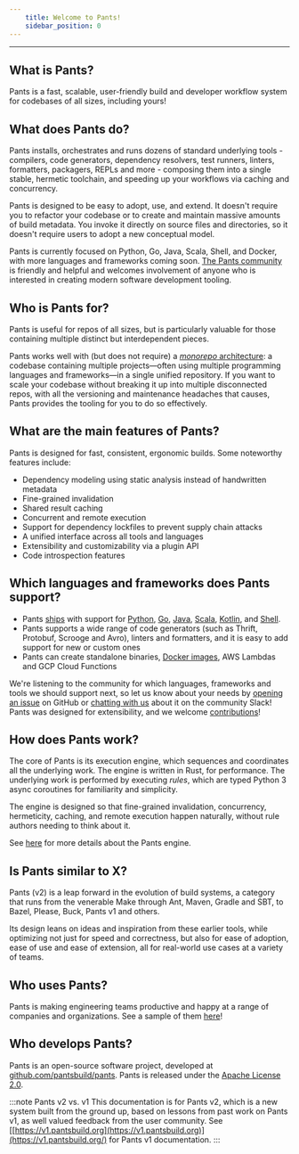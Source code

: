 ```yaml
---
    title: Welcome to Pants!
    sidebar_position: 0
---
```


---

## What is Pants?

Pants is a fast, scalable, user-friendly build and developer workflow system for codebases of all sizes, including yours!

## What does Pants do?

Pants installs, orchestrates and runs dozens of standard underlying tools - compilers, code generators, dependency resolvers, test runners, linters, formatters, packagers, REPLs and more - composing them into a single stable, hermetic toolchain, and speeding up your workflows via caching and concurrency.

Pants is designed to be easy to adopt, use, and extend. It doesn't require you to refactor your codebase or to create and maintain massive amounts of build metadata. You invoke it directly on source files and directories, so it doesn't require users to adopt a new conceptual model.

Pants is currently focused on Python, Go, Java, Scala, Shell, and Docker, with more languages and frameworks coming soon. [The Pants community](/community/members) is friendly and helpful and welcomes involvement of anyone who is interested in creating modern software development tooling.

## Who is Pants for?

Pants is useful for repos of all sizes, but is particularly valuable for those containing multiple distinct but interdependent pieces.

Pants works well with (but does not require) a [_monorepo_ architecture](https://blog.pantsbuild.org/the-monorepo-approach-to-code-management/): a codebase containing multiple projects—often using multiple programming languages and frameworks—in a single unified repository. If you want to scale your codebase without breaking it up into multiple disconnected repos, with all the versioning and maintenance headaches that causes, Pants provides the tooling for you to do so effectively.

## What are the main features of Pants?

Pants is designed for fast, consistent, ergonomic builds. Some noteworthy features include:

- Dependency modeling using static analysis instead of handwritten metadata
- Fine-grained invalidation
- Shared result caching
- Concurrent and remote execution
- Support for dependency lockfiles to prevent supply chain attacks
- A unified interface across all tools and languages
- Extensibility and customizability via a plugin API
- Code introspection features

## Which languages and frameworks does Pants support?

- Pants [ships](page:language-support) with support for [Python](../python/overview/index.mdx), [Go](../go/index.mdx), [Java](../jvm/java-and-scala.mdx), [Scala](../jvm/java-and-scala.mdx), [Kotlin](../jvm/kotlin.mdx), and [Shell](../shell/index.mdx).
- Pants supports a wide range of code generators (such as Thrift, Protobuf, Scrooge and Avro), linters and formatters, and it is easy to add support for new or custom ones
- Pants can create standalone binaries, [Docker images](../docker/index.mdx), AWS Lambdas and GCP Cloud Functions

We're listening to the community for which languages, frameworks and tools we should support next, so let us know about your needs by [opening an issue](https://github.com/pantsbuild/pants/issues/new/choose) on GitHub or [chatting with us](/community/members) about it on the community Slack!
Pants was designed for extensibility, and we welcome [contributions](../contributions/index.mdx)!

## How does Pants work?

The core of Pants is its execution engine, which sequences and coordinates all the underlying work. The engine is written in Rust, for performance. The underlying work is performed by executing _rules_, which are typed Python 3 async coroutines for familiarity and simplicity.

The engine is designed so that fine-grained invalidation, concurrency, hermeticity, caching, and remote execution happen naturally, without rule authors needing to think about it.

See [here](./how-does-pants-work.mdx) for more details about the Pants engine.

## Is Pants similar to X?

Pants (v2) is a leap forward in the evolution of build systems, a category that runs from the venerable Make through Ant, Maven, Gradle and SBT, to Bazel, Please, Buck, Pants v1 and others.

Its design leans on ideas and inspiration from these earlier tools, while optimizing not just for speed and correctness, but also for ease of adoption, ease of use and ease of extension, all for real-world use cases at a variety of teams.

## Who uses Pants?

Pants is making engineering teams productive and happy at a range of companies and organizations. See a sample of them [here](page:who-uses-pants)!

## Who develops Pants?

Pants is an open-source software project, developed at [github.com/pantsbuild/pants](https://github.com/pantsbuild/pants). Pants is released under the [Apache License 2.0](https://github.com/pantsbuild/pants/blob/master/LICENSE).

:::note Pants v2 vs. v1
This documentation is for Pants v2, which is a new system built from the ground up, based on lessons from past work on Pants v1, as well valued feedback from the user community. See [\[https://v1.pantsbuild.org](https://v1.pantsbuild.org)](https://v1.pantsbuild.org/) for Pants v1 documentation.
:::
